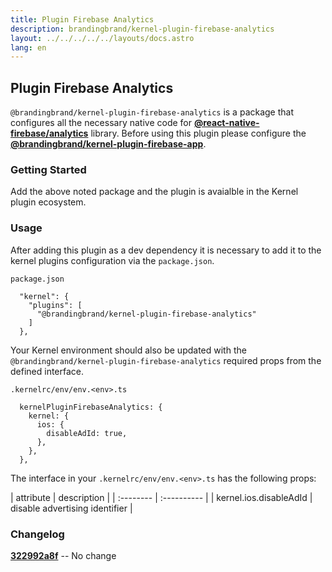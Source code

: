 ```yaml
---
title: Plugin Firebase Analytics
description: brandingbrand/kernel-plugin-firebase-analytics
layout: ../../../../../layouts/docs.astro
lang: en
---
```



## Plugin Firebase Analytics

`@brandingbrand/kernel-plugin-firebase-analytics` is a package that configures all the necessary native code for [**@react-native-firebase/analytics**](https://github.com/invertase/react-native-firebase/tree/main/packages/analytics) library. Before using this plugin please configure the [**@brandingbrand/kernel-plugin-firebase-app**](/en/packages/plugins/firebase-app).

### Getting Started

<div class="flex w-full my-6">
  <CodeCopy args="yarn add -D @brandingbrand/kernel-plugin-firebase-analytics && yarn add @react-native-firebase/analytics@^15.7.0" />
</div>

Add the above noted package and the plugin is avaialble in the Kernel plugin ecosystem.

### Usage

After adding this plugin as a dev dependency it is necessary to add it to the kernel plugins configuration via the `package.json`.

`package.json`

```
  "kernel": {
    "plugins": [
      "@brandingbrand/kernel-plugin-firebase-analytics"
    ]
  },
```

Your Kernel environment should also be updated with the `@brandingbrand/kernel-plugin-firebase-analytics` required props from the defined interface.

`.kernelrc/env/env.<env>.ts`

```
  kernelPluginFirebaseAnalytics: {
    kernel: {
      ios: {
        disableAdId: true,
      },
    },
  },
```

The interface in your `.kernelrc/env/env.<env>.ts` has the following props:

<div class="my-4 overflow-scroll">
| attribute                         | description                    |
| :--------                         | :----------                    |
| kernel.ios.disableAdId                   | disable advertising identifier |
</div>

### Changelog

[**322992a8f**](https://github.com/brandingbrand/flagship/pull/2517/commits/322992a8f6abbb507c547bd7c59b4eac3798f494) -- No change
